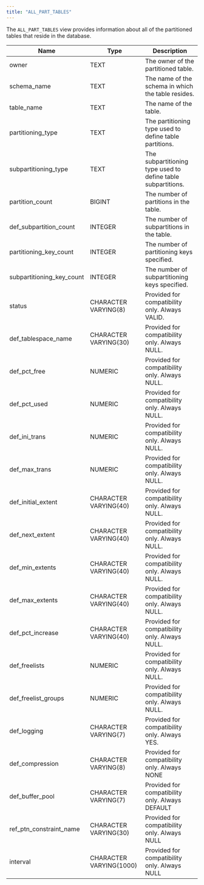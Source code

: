 ```yaml
---
title: "ALL_PART_TABLES"
---
```


<div id="all_part_tables" class="registered_link"></div>


The `ALL_PART_TABLES` view provides information about all of the partitioned tables that reside in the database.

| Name                        | Type                    | Description                                                  |
| --------------------------- | ----------------------- | ------------------------------------------------------------ |
| owner                       | TEXT                    | The owner of the partitioned table.                          |
| schema_name                | TEXT                    | The name of the schema in which the table resides.           |
| table_name                 | TEXT                    | The name of the table.                                       |
| partitioning_type          | TEXT                    | The partitioning type used to define table partitions.       |
| subpartitioning_type       | TEXT                    | The subpartitioning type used to define table subpartitions. |
| partition_count            | BIGINT                  | The number of partitions in the table.                       |
| def_subpartition_count    | INTEGER                 | The number of subpartitions in the table.                    |
| partitioning_key_count    | INTEGER                 | The number of partitioning keys specified.                   |
| subpartitioning_key_count | INTEGER                 | The number of subpartitioning keys specified.                |
| status                      | CHARACTER VARYING(8)    | Provided for compatibility only. Always VALID.               |
| def_tablespace_name       | CHARACTER VARYING(30)   | Provided for compatibility only. Always NULL.                |
| def_pct_free              | NUMERIC                 | Provided for compatibility only. Always NULL.                |
| def_pct_used              | NUMERIC                 | Provided for compatibility only. Always NULL.                |
| def_ini_trans             | NUMERIC                 | Provided for compatibility only. Always NULL.                |
| def_max_trans             | NUMERIC                 | Provided for compatibility only. Always NULL.                |
| def_initial_extent        | CHARACTER VARYING(40)   | Provided for compatibility only. Always NULL.                |
| def_next_extent           | CHARACTER VARYING(40)   | Provided for compatibility only. Always NULL.                |
| def_min_extents           | CHARACTER VARYING(40)   | Provided for compatibility only. Always NULL.                |
| def_max_extents           | CHARACTER VARYING(40)   | Provided for compatibility only. Always NULL.                |
| def_pct_increase          | CHARACTER VARYING(40)   | Provided for compatibility only. Always NULL.                |
| def_freelists              | NUMERIC                 | Provided for compatibility only. Always NULL.                |
| def_freelist_groups       | NUMERIC                 | Provided for compatibility only. Always NULL.                |
| def_logging                | CHARACTER VARYING(7)    | Provided for compatibility only. Always YES.                 |
| def_compression            | CHARACTER VARYING(8)    | Provided for compatibility only. Always NONE                 |
| def_buffer_pool           | CHARACTER VARYING(7)    | Provided for compatibility only. Always DEFAULT              |
| ref_ptn_constraint_name  | CHARACTER VARYING(30)   | Provided for compatibility only. Always NULL                 |
| interval                    | CHARACTER VARYING(1000) | Provided for compatibility only. Always NULL                 |
